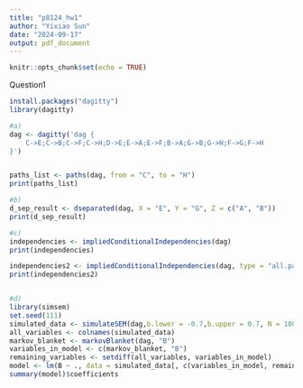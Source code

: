 ```yaml
---
title: "p8124_hw1"
author: "Yixiao Sun"
date: "2024-09-17"
output: pdf_document
---
```


```r
knitr::opts_chunk$set(echo = TRUE)
```

Question1
```r
install.packages("dagitty")
library(dagitty)

#a)
dag <- dagitty('dag {
    C->E;C->B;C->F;C->H;D->E;E->A;E->F;B->A;G->B;G->H;F->G;F->H
}')


paths_list <- paths(dag, from = "C", to = "H")
print(paths_list)

#b)
d_sep_result <- dseparated(dag, X = "E", Y = "G", Z = c("A", "B"))
print(d_sep_result)

#c)
independencies <- impliedConditionalIndependencies(dag)
print(independencies)

independencies2 <- impliedConditionalIndependencies(dag, type = "all.pairs")
print(independencies2)


#d) 
library(simsem)
set.seed(111)
simulated_data <- simulateSEM(dag,b.lower = -0.7,b.upper = 0.7, N = 10000)
all_variables <- colnames(simulated_data)
markov_blanket <- markovBlanket(dag, "B")
variables_in_model <- c(markov_blanket, "B")
remaining_variables <- setdiff(all_variables, variables_in_model)
model <- lm(B ~ ., data = simulated_data[, c(variables_in_model, remaining_variables)])
summary(model)$coefficients
```

